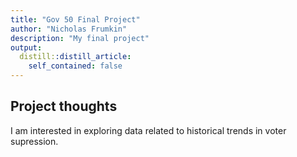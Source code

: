 ```yaml
---
title: "Gov 50 Final Project"
author: "Nicholas Frumkin"
description: "My final project"
output:
  distill::distill_article:
    self_contained: false
---
```




## Project thoughts

I am interested in exploring data related to historical trends in voter supression. 